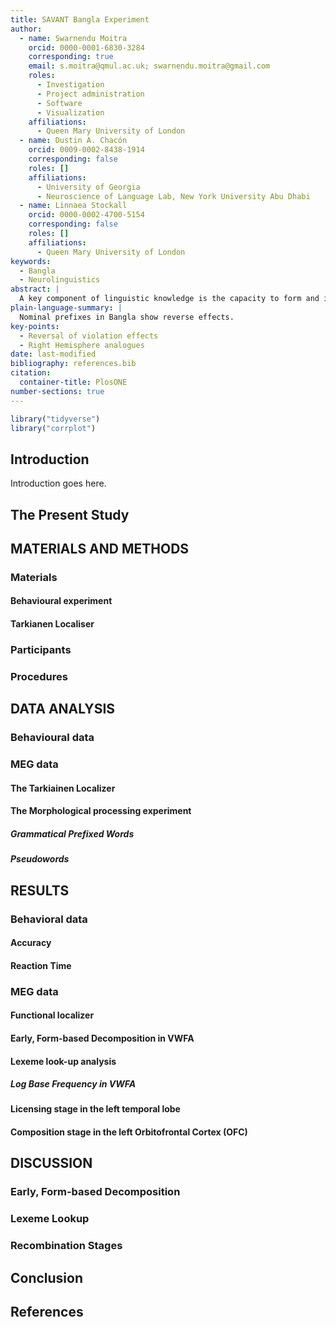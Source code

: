 ```yaml
---
title: SAVANT Bangla Experiment 
author:
  - name: Swarnendu Moitra
    orcid: 0000-0001-6830-3284
    corresponding: true
    email: s.moitra@qmul.ac.uk; swarnendu.moitra@gmail.com
    roles:
      - Investigation
      - Project administration
      - Software
      - Visualization
    affiliations:
      - Queen Mary University of London
  - name: Dustin A. Chacón
    orcid: 0009-0002-8438-1914
    corresponding: false
    roles: []
    affiliations:
      - University of Georgia
      - Neuroscience of Language Lab, New York University Abu Dhabi
  - name: Linnaea Stockall
    orcid: 0000-0002-4700-5154
    corresponding: false
    roles: []
    affiliations:
      - Queen Mary University of London
keywords:
  - Bangla
  - Neurolinguistics
abstract: |
  A key component of linguistic knowledge is the capacity to form and identify novel combinations of word stems and affixes, e.g., googleable (google + able). Behavioral and electrophysiological studies demonstrate that morphologically complex words are processed by initially decomposing them into their constituent parts, known as the EARLY FORM BASED DECOMPOSITION stage. Followed by morphological RECOMPOSITION which involves two distinct stages: checking the syntactic category of the stem followed by evaluating its semantic interpretation. Earlier reseach has focused primarily in verbal domain using derivational affixes. This study examines the visual word recognition of complex words in Bangla/ Bengali focusing on the derivational prefixes.
plain-language-summary: |
  Nominal prefixes in Bangla show reverse effects.
key-points:
  - Reversal of violation effects
  - Right Hemisphere analogues
date: last-modified
bibliography: references.bib
citation:
  container-title: PlosONE
number-sections: true
---
```


```r
library("tidyverse")
library("corrplot")
```

## Introduction

Introduction goes here.

## The Present Study



## MATERIALS AND METHODS {#sec-data-methods}



### Materials

#### Behavioural experiment

#### Tarkianen Localiser

### Participants

### Procedures



## DATA ANALYSIS

### Behavioural data 

### MEG data

#### The Tarkiainen Localizer

#### The Morphological processing experiment

##### Grammatical Prefixed Words

##### Pseudowords



## RESULTS

### Behavioral data

#### Accuracy

#### Reaction Time

### MEG data

#### Functional localizer

#### Early, Form-based Decomposition in VWFA

#### Lexeme look-up analysis

##### Log Base Frequency in VWFA

#### Licensing stage in the left temporal lobe

#### Composition stage in the left Orbitofrontal Cortex (OFC)

## DISCUSSION

### Early, Form-based Decomposition

### Lexeme Lookup

### Recombination Stages

## Conclusion

## References {.unnumbered}

:::{#refs}

:::